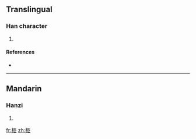 ==Translingual==

===Han character===
{{Han char|rn=75|rad=木|as=06|sn=10|four=|canj=木尸中中 (DSLL)}}

# {{defn|Han|sort=木06}}

====References====
* {{Han ref|kx=0522.020|dkj=14692|hdz=21195.070|uh=6815|ud=26645}}

----

==Mandarin==

===Hanzi===
{{cmn-hanzi|pin=[[zhēn]] ([[zhen1]])|wg=chen<sup>1</sup>}}

# {{defn|Mandarin|sort=木06}}

[[fr:栕]]
[[zh:栕]]